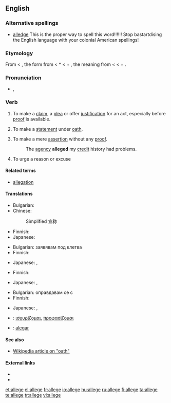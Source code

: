 ==English==

===Alternative spellings===
* [[alledge]] This is the proper way to spell this word!!!!!! Stop bastartdising the English language with your colonial American spellings!

===Etymology===
From {{etyl|enm}} {{term|aleggen}} < {{etyl|xno}} {{term|aleger}}, the form from {{etyl|fro}} {{term|esligier}} < {{ML.}} *{{term|exlitigare||to clear at law}} < {{etyl|la}} {{term|ex||out}} + {{term|litigare||to sue at law}}, the meaning from {{etyl|fro}} {{term|alleguer}} < {{etyl|la}} {{term|allegare||to send, depute, related, mention, adduce}} < {{term|ad||to}} + {{term|legare||to send}}.

===Pronunciation===
* {{IPA|/əˈlɛdʒ/}}, {{SAMPA|/@.lEdZ/}}
*: {{rhymes|ɛdʒ}}

===Verb===
{{en-verb|alleg|ing}}

# {{transitive}} To make a [[claim]], a [[plea]] or offer [[justification]] for an act, especially before [[proof]] is available.
# {{transitive}} To make a [[statement]] under [[oath]].
# {{transitive}} To make a mere [[assertion]] without any [[proof]].
#: The [[agency]] '''alleged''' my [[credit]] history had problems.
# {{transitive}} To urge a reason or excuse

====Related terms====
* [[allegation]]

====Translations====
{{trans-top|to make a claim}}
* Bulgarian: {{t|bg|твърдя|sc=Cyrl}}
* Chinese:
*: Simplified 宣称
{{trans-mid}}
* Finnish: {{t+|fi|väittää}}
* Japanese: {{t|ja|主張する|tr=syuchousuru|sc=Jpan}}
{{trans-bottom}}

{{trans-top|to make a statement under oath}}
* Bulgarian: заявявам под клетва
* Finnish: {{t+|fi|vannoa}}
{{trans-mid}}
* Japanese: {{t|ja|確言する|tr=kakugensuru|sc=Jpan}},  {{t|ja|言い切る|tr=iikiru|sc=Jpan}}
{{trans-bottom}}

{{trans-top|make an assertion without proof}}
* Finnish: {{t+|fi|väittää}}
{{trans-mid}}
* Japanese: {{t|ja|喧伝する|tr=kendensuru|sc=Jpan}},  {{t|ja|言い張る|tr=iiharu|sc=Jpan}}
{{trans-bottom}}

{{trans-top|to urge a reason or excuse}}
* Bulgarian: оправдавам се с
* Finnish: {{t+|fi|vedota}}
{{trans-mid}}
* Japanese: {{t|ja|強弁する|tr=kyoubensuru|sc=Jpan}},  {{t|ja|言い張る|tr=iiharu|sc=Jpan}}
{{trans-bottom}}

{{checktrans-top}}
* {{ttbc|Greek}}: [[ισχυρίζομαι]], [[προφασίζομαι]]
{{trans-mid}}
* {{ttbc|Portuguese}}: [[alegar]]
{{trans-bottom}}

====See also====
* [[:w:oath|Wikipedia article on "oath"]]

====External links====
* {{R:Webster 1913}}
* {{R:Century 1911}}

[[et:allege]]
[[el:allege]]
[[fr:allege]]
[[io:allege]]
[[hu:allege]]
[[ru:allege]]
[[fi:allege]]
[[ta:allege]]
[[te:allege]]
[[tr:allege]]
[[vi:allege]]